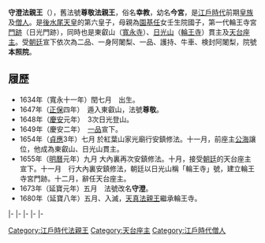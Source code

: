 {{Unreferenced|time=2016-08-20T08:33:31+00:00}}
{{東亞男性歷史人物
|名稱 =守澄法親王
|身份 =日本[[法親王|法親王]]
|國家 =[[日本|大和王朝]]
|時代 =[[江戶時代|江戶時代]]前期
|姓 =（無）
|名 =幸教
|別名 =今宮
|法號 =守澄、尊敬
|院號 =本照院
|封爵 =[[法親王|法親王]]
|圖片名稱 =Imperial Prince Abbot Syuchō.jpg
|出生日期 =[[寬永|寬永]]十一年閏七月十一（{{Birth date|1634|9|3}}）
|逝世日期 =[[延寶|延寶]]八年五月十六（{{Death date and age|1680|6|12|1634|9|3}}）
|父親 = [[後水尾天皇|後水尾天皇]]
|母親 = [[園光子|園光子]]
|同胞兄弟 =[[後光明天皇|後光明天皇]]
|同胞姊妹 =[[元昌女王|元昌女王]]<br>[[宗澄女王|宗澄女王]]<br>[[桂宮_(後水尾天皇女)|桂宮]]
|異母兄弟 =[[高仁親王|高仁親王]]<br>[[若宮|若宮]]<br>[[賀茂宮|賀茂宮]]<br>[[堯恕法親王|堯恕法親王]]<br>[[真敬法親王|真敬法親王]]<br>[[尊證法親王|尊證法親王]]<br>[[靈元天皇|靈元天皇]]<br>某皇子<br>[[後西天皇|後西天皇]]<br>[[性真法親王|性真法親王]]<br>[[八條宮穩仁親王|八條宮穩仁親王]]<br>[[道寬法親王|道寬法親王]]<br>[[尊光入道親王|尊光入道親王]]<br>[[盛胤法親王|盛胤法親王]]<br>[[性承法親王|性承法親王]]
|異母姊妹 =[[明正天皇|明正天皇]]<br>[[女二宮_(後水尾天皇女)|女二宮]]<br>[[昭子內親王|昭子內親王]]<br>[[賀子內親王|賀子內親王]]<br>[[菊宮|菊宮]]<br>[[文智女王|文智女王]]<br><[[常子內親王|常子內親王]]<br>[[永享女王|永享女王]]br>[[理昌女王|理昌女王]]<br>[[光子內親王|光子內親王]]<br>[[摩佐宮|摩佐宮]]<br>[[理忠女王|理忠女王]]<br>[[文察女王|文察女王]]<br>[[新宮_(後水尾天皇女)|新宮]]
}}
{{Japanese|japanese=守澄法親王|kana=しゅちょうほっしんのう|romaji=Shuchō Hō shin nō}}
'''守澄法親王'''（{{bd|1634年|9月3日|1680年|6月12日}}），舊法號'''尊敬法親王'''，俗名'''幸教'''，幼名'''今宮'''，是[[江戶時代|江戶時代]]前期[[皇族|皇族]]及[[僧人|僧人]]。是[[後水尾天皇|後水尾天皇]]的第六皇子，母親為[[園基任|園基任]]女壬生院國子，第一代輪王寺宮[[門跡|門跡]]（日光門跡），同時也是東叡山（[[寬永寺|寬永寺]]）、[[日光山|日光山]]（[[輪王寺|輪王寺]]）貫主及[[天台座主|天台座主]]。受[[朝廷|朝廷]]宣下依次為二品、一身阿闍梨、一品、護持、牛車、検封阿闍梨，院號'''本照院'''。

==履歷==
*1634年（寬永十一年）閏七月　出生。
*1647年（[[正保|正保]]四年）　遁入東叡山，法號'''尊敬'''。
*1648年（[[慶安|慶安]]元年）　3次日光登山。
*1649年（慶安二年）　[[品位_(位階)|一品]]宣下。
*1654年（[[貞應|貞應]]3年）七月 於紅葉山家光廟行安鎮修法。十一月，前座主[[公海_(僧)|公海]]讓位，他成為東叡山、日光山貫主。
*1655年（[[明曆|明曆]]元年）九月 大內裏再次安鎮修法。十月，接受[[朝廷|朝廷]]的天台座主宣下。十一月　行大內裏安鎮修法，朝廷以日光山稱「輪王寺」號，建立輪王寺宮門跡。十二月，辭任天台座主。
*1673年（延寶元年）五月　法號改名'''守澄'''。
*1680年（延寶八年）五月、入滅，[[天真法親王|天真法親王]]繼承輪王寺。

{{start box|width=auto}}
{{s-rel}}
|-
{{s-before|rows=3|[[公海_(僧人)|公海]]}}
{{s-title|[[輪王寺|輪王寺]]門跡|第55世<br>1655年12月23日－1680年6月12日}}
{{s-after|rows=3|[[天真法親王|天真法親王]]}}
|-
{{s-title|[[毘沙門堂|毘沙門堂]]門跡|第29世}}
|-
{{s-title|[[寬永寺|寬永寺]]門跡|第3世}}
|-
{{s-before|[[尊純法親王|尊純法親王]]}}
{{s-title|[[青蓮院|青蓮院]]門跡|第49世}}
{{s-after|[[尊證法親王|尊證法親王]]}}
|-
{{s-before|[[堯然法親王|堯然法親王]]}}
{{s-title|[[天台座主|天台座主]]|第179世<br>1655年11月5日－1656年1月21日}}
{{s-after|[[慈胤法親王|慈胤法親王]]}}
{{end box}}


[[Category:江戶時代法親王|Category:江戶時代法親王]]

[[Category:天台座主|Category:天台座主]]
[[Category:江戶時代僧人|Category:江戶時代僧人]]